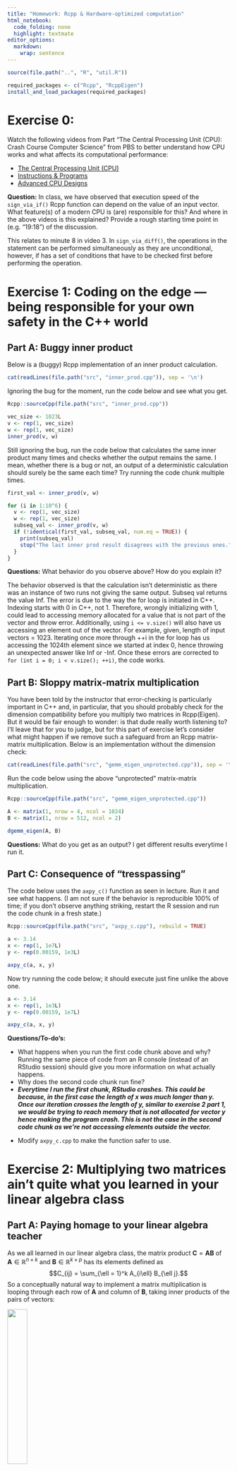 ```yaml
---
title: "Homework: Rcpp & Hardware-optimized computation"
html_notebook:
  code_folding: none
  highlight: textmate
editor_options: 
  markdown: 
    wrap: sentence
---
```


```r
source(file.path("..", "R", "util.R"))

required_packages <- c("Rcpp", "RcppEigen")
install_and_load_packages(required_packages)
```

# Exercise 0:

Watch the following videos from Part "The Central Processing Unit (CPU): Crash Course Computer Science" from PBS to better understand how CPU works and what affects its computational performance:

-   [The Central Processing Unit (CPU)](https://youtu.be/FZGugFqdr60?si=Cth8Sw_Z_p7Jwqvg)
-   [Instructions & Programs](https://youtu.be/zltgXvg6r3k?si=1jRqi8x6rfiQ4Gri)
-   [Advanced CPU Designs](https://youtu.be/rtAlC5J1U40?si=VCicsBN-GGMVX4ty)

**Question:** In class, we have observed that execution speed of the `sign_via_if()` Rcpp function can depend on the value of an input vector.
What feature(s) of a modern CPU is (are) responsible for this?
And where in the above videos is this explained?
Provide a rough starting time point in (e.g. "19:18") of the discussion.

This relates to minute 8 in video 3.
In `sign_via_diff()`, the operations in the statement can be performed simultaneously as they are unconditional, however, if has a set of conditions that have to be checked first before performing the operation.

# Exercise 1: Coding on the edge — being responsible for your own safety in the C++ world

## Part A: Buggy inner product

Below is a (buggy) Rcpp implementation of an inner product calculation.

```r
cat(readLines(file.path("src", "inner_prod.cpp")), sep = '\n')
```

Ignoring the bug for the moment, run the code below and see what you get.

```r
Rcpp::sourceCpp(file.path("src", "inner_prod.cpp"))

vec_size <- 1023L
v <- rep(1, vec_size)
w <- rep(1, vec_size)
inner_prod(v, w)
```

Still ignoring the bug, run the code below that calculates the same inner product many times and checks whether the output remains the same.
I mean, whether there is a bug or not, an output of a deterministic calculation should surely be the same each time?
Try running the code chunk multiple times.

```r
first_val <- inner_prod(v, w)

for (i in 1:10^6) {
  v <- rep(1, vec_size)
  w <- rep(1, vec_size)
  subseq_val <- inner_prod(v, w)
  if (!identical(first_val, subseq_val, num.eq = TRUE)) {
    print(subseq_val)
    stop("The last inner prod result disagrees with the previous ones.")
  }
}
```

**Questions:** What behavior do you observe above?
How do you explain it?

The behavior observed is that the calculation isn't deterministic as there was an instance of two runs not giving the same output.
Subseq val returns the value Inf.
The error is due to the way the for loop is initiated in C++.
Indexing starts with 0 in C++, not 1.
Therefore, wrongly initializing with 1, could lead to accessing memory allocated for a value that is not part of the vector and throw error.
Additionally, using `i <= v.size()` will also have us accessing an element out of the vector.
For example, given, length of input vectors = 1023.
Iterating once more through ++i in the for loop has us accessing the 1024th element since we started at index 0, hence throwing an unexpected answer like Inf or -Inf.
Once these errors are corrected to `for (int i = 0; i < v.size(); ++i)`, the code works.

## Part B: Sloppy matrix-matrix multiplication

You have been told by the instructor that error-checking is particularly important in C++ and, in particular, that you should probably check for the dimension compatibility before you multiply two matrices in Rcpp(Eigen).
But it would be fair enough to wonder: is that dude really worth listening to?
I'll leave that for you to judge, but for this part of exercise let's consider what might happen if we remove such a safeguard from an Rcpp matrix-matrix multiplication.
Below is an implementation without the dimension check:

```r
cat(readLines(file.path("src", "gemm_eigen_unprotected.cpp")), sep = '\n')
```

Run the code below using the above "unprotected" matrix-matrix multiplication.

```r
Rcpp::sourceCpp(file.path("src", "gemm_eigen_unprotected.cpp"))

A <- matrix(1, nrow = 4, ncol = 1024)
B <- matrix(1, nrow = 512, ncol = 2)

dgemm_eigen(A, B)
```

**Questions:** What do you get as an output?
I get different results everytime I run it.

## Part C: Consequence of "tresspassing"

The code below uses the `axpy_c()` function as seen in lecture.
Run it and see what happens.
(I am not sure if the behavior is reproducible 100% of time; if you don't observe anything striking, restart the R session and run the code chunk in a fresh state.)

```r
Rcpp::sourceCpp(file.path("src", "axpy_c.cpp"), rebuild = TRUE)

a <- 3.14
x <- rep(1, 1e7L)
y <- rep(0.00159, 1e3L)

axpy_c(a, x, y)
```

Now try running the code below; it should execute just fine unlike the above one.

```r
a <- 3.14
x <- rep(1, 1e3L)
y <- rep(0.00159, 1e7L)

axpy_c(a, x, y)
```

**Questions/To-do's:**

-   What happens when you run the first code chunk above and why? Running the same piece of code from an R console (instead of an RStudio session) should give you more information on what actually happens.
-   Why does the second code chunk run fine?
-   ***Everytime I run the first chunk, RStudio crashes. This could be because, in the first case the length of x was much longer than y. Once our iteration crosses the length of y, similar to exercise 2 part 1, we would be trying to reach memory that is not allocated for vector y hence making the program crash. This is not the case in the second code chunk as we're not accessing elements outside the vector.***

<!-- -->

-   Modify `axpy_c.cpp` to make the function safer to use.

# Exercise 2: Multiplying two matrices ain't quite what you learned in your linear algebra class

## Part A: Paying homage to your linear algebra teacher

As we all learned in our linear algebra class, the matrix product $\boldsymbol{C} = \boldsymbol{A} \boldsymbol{B}$ of $\boldsymbol{A} \in \mathbb{R}^{n \times k}$ and $\boldsymbol{B} \in \mathbb{R}^{k \times p}$ has its elements defined as $$C_{ij} = \sum_{\ell = 1}^k A_{i\ell} B_{\ell j}.$$ So a conceptually natural way to implement a matrix multiplication is looping through each row of $\boldsymbol{A}$ and column of $\boldsymbol{B}$, taking inner products of the pairs of vectors:

![](figure/matrix_multi_via_row_col_dot.gif){width="30%"}

Implement a matrix-matrix multiplication based on this approach as `row_col_dot_matmat` using the starter code provided in the `matmat.cpp` file.
Then check that its output agrees with the base R matrix multiplication.

```r
Rcpp::sourceCpp(file.path("src", "matmat.cpp"))
```

```r
n_row_out <- 1024L
n_inner <- 2048L
n_col_out <- 512L
A <- matrix(rnorm(n_row_out * n_inner), nrow = n_row_out, ncol = n_inner)
B <- matrix(rnorm(n_inner * n_col_out), nrow = n_inner, ncol = n_col_out)
```

```r
identical(A%*%B,row_col_dot_matmat(A, B) )
identical(A%*%B,col_oriented_matmat(A, B) )
```

## Part B: Going one step beyond your linear algebra class

We now consider an alternative approach to matrix-matrix multiplications, noting that we can think of a matrix product $\boldsymbol{A} \cdot \boldsymbol{B}$ as each column of $\boldsymbol{B}$ multiplied by $\boldsymbol{A}$: $$\boldsymbol{A} \cdot \boldsymbol{B} = \big[ \, \boldsymbol{A} \boldsymbol{b}_1 \, | \, \ldots \, | \, \boldsymbol{A} \boldsymbol{b}_p \, \big].$$ Recalling from lecture that "column-oriented" matrix-vector multiplication is more efficient than "row-oriented" one for R matrices, implement `col_oriented_matmat` (in `matmat.cpp`) that loops through each column of $\boldsymbol{B}$ applying the column-oriented matrix-vector multiplication.
Then compare performances of `row_col_dot_matmat` and `col_oriented_matmat` (but only after you test your column-oriented implementation).
Which one is faster and why?

\# expression min median \`itr/sec\` mem_alloc \`gc/sec\` n_itr

\# \<bch:expr\> \<bch:tm\> \<bch:t\> \<dbl\> \<bch:byt\> \<dbl\> \<int\>

\# 1 A %\*% B 351ms 352ms 2.84 4MB 0 2

```r
bench::mark(row_col_dot_matmat(A, B))
# A tibble: 1 × 13
#   expression       min median `itr/sec` mem_alloc `gc/sec` n_itr
#   <bch:expr>     <bch> <bch:>     <dbl> <bch:byt>    <dbl> <int>
# 1 row_col_dot_m… 27.9s  27.9s    0.0358       4MB        0     1
# ℹ 6 more variables: n_gc <dbl>, total_time <bch:tm>,
#   result <list>, memory <list>, time <list>, gc <list>
bench::mark(col_oriented_matmat(A, B))
#  expression       min median `itr/sec` mem_alloc `gc/sec` n_itr
#   <bch:expr>     <bch> <bch:>     <dbl> <bch:byt>    <dbl> <int>
# 1 col_oriented_…   17s    17s    0.0589    8.04GB     6.01     1
# Check and benchmark

```

Also compare with performance of the matrix-matrix multiplication via `%*%` in R, which uses whatever the BLAS library your R was configured with.
(You can find out which BLAS library R is using via `sessionInfo()` or `extSoftVersion()`.)

Matrix products: defaultBLAS: /System/Library/Frameworks/Accelerate.framework/Versions/A/Frameworks/vecLib.framework/Versions/A/libBLAS.dylib

```r
# Fill in

bench::mark(A%*%B)
#   expression      min  median `itr/sec` mem_alloc `gc/sec` n_itr
#   <bch:expr> <bch:tm> <bch:t>     <dbl> <bch:byt>    <dbl> <int>
# 1 A %*% B       351ms   352ms      2.84       4MB        0     2
```

When benchmarking alternative implementations (or alternative algorithms, more generally), keep in mind that the relative performance depends significantly on the size of a test problem.
It is important, therefore, to benchmark your implementation/algorithm on problems of realistic size.
See the benchmark results of linear algebra libraries from [the Eigen development team](https://eigen.tuxfamily.org/index.php?title=Benchmark) and the results under "Gcbd benchmark" in [this github repository](https://github.com/andre-wojtowicz/blas-benchmarks), for example.

## Part C: Doing it the right way

Part A & B are meant to get you some practice writing Rcpp code and to illustrate how much an algorithm's performance depends on whether or not it respects an underlying representation of data.
Neither of the approaches we've discussed, however, is the most effective way to multiply two matrices on modern hardware.

Dedicated linear algebra libraries typically deploy *blocking*, dividing the matrices $\boldsymbol{A}$ and $\boldsymbol{B}$ into sub-matrices of appropriate size and carrying out multiplications block-wise.
This approach is designed to minimize the data motion between CPU and RAM by re-using the same pieces of data as much as possible once they travel all the way from RAM to L1 cache.
In practice, we of course shouldn't try to implement, let alone optimize, an operation ourselves when there already are efficient software libraries available.
(But, if you are interested in learning more about how the optimized matrix multiplication works, Sec 1.5.4. of Golub and Van Loan (2013) is a good place to start.
Also, I found nice lecture slides on this topic [here](https://cs.brown.edu/courses/cs033/lecture/18cacheX.pdf).)

### Rcpp, Eigen, and compiler options

With the interface provided by RcppEigen, the C++ linear algebra library [Eigen](https://eigen.tuxfamily.org/) is one obvious choice for dealing with computationally intensive numerical linear algebra tasks in R.
But the optimized C++ code provided by Eigen is *only one part of the equation*: in order to achieve the best performance, we have to provide appropriate instructions to the compilers on how to translate the C++ code into machine code specific to each hardware and operating system.
These instructions are given in terms of *compiler flags*.
I am far from an expert on compiler flags, so the rest of discussion is accurate only to the best of my knowledge — let me know if you find out any part of it to be inaccurate.

Rcpp by default applies the level 2 optimization via flag `-O2` when compiling your Rcpp code.
This flag is a shorthand for turning on a collection of more specific flags and generally leads to efficient machine code without any major drawbacks.
I've been told that the more aggressive level 3 optimization via `-O3` can sometimes hurt performance or even break things.
Which specific flags `-O2` activates to some extent depends on which (version of) compiler you are using.
Generally speaking, however, the level 2 optimization misses some of the important optimization opportunities for scientific computation, such as fused multiply-add (FMA) and AVX's 256-bit vectorized operation discussed in class.
SSE's 128-bit vectorization seems to be activated by `-O2` with Clang (the default compiler for macOS) as of version 12.0.0, but I am not sure how to confirm it and [their documentation is not particularly helpful](https://clang.llvm.org/docs/CommandGuide/clang.html#cmdoption-o0).
If you are on Linux and using GCC (GNU Compiler Collection), then you can run `gcc -O2 -Q --help=target` to find out which exact options are enabled by the `-O2` option.

In compiling Rcpp code, you can turn on and off these additional options by modifying the R version of a [Makefile](https://en.wikipedia.org/wiki/Make_(software)#Makefiles) called `Makevars` and `Makevars.win` for Unix and Windows respectively.
To specify the compiler options for a specific R package, you can place such an Makevars file under the `src/` directory.
To specify the global options that affect all Rcpp code compilations on your computer, you can edit the Makevars file at the location given by `tools::makevars_user()`, which is typically `~/.R/Makevars` in Unix.
For example, to turn on AVX(2) and FMA, you would add a line `CXXFLAGS += -mavx2 -mfma` in the Makevars file; to turn off SSE, you woud add `CXXFLAGS += -mno-sse`.
You can read more about the role of Makevars files [here](https://stackoverflow.com/questions/43597632/understanding-the-contents-of-the-makevars-file-in-r-macros-variables-r-ma).

**To-do's:** Using the `dgemm_eigen()` function from lecture, compare the performances of Eigen's and your custom matrix-matrix multiplication compiled under different optimization options.
Selectively turn on and off SSE, AVX2, and FMA to see how each option affects the performances.
(SSE should be turned on by `-O2` unless explicitly turned off, but if `-mno-sse` makes no performance difference, then try `-msse` or `-msse4`.) Finally, turn on both AVX2 and FMA and check the resulting performances.
Report what you find.

Next, implement an RcppEigen function `dgemv_eigen()` that computes the matrix-vector product $A v$ given the input matrix $A$ and vector $v$ of compatible sizes.
Then, using the same matrix $A$ as an input to `dgemv_eigen()`, repeat the above experiment of turning on and off the optimization flags.
Contrast the results on the matrix-vector operation with those on the matrix-matrix operation using RcppEigen.
Explain why these hardware optimization options may have the different degrees of impacts on performance.

Run the above experiment both on your own computer and on a JHPCE node.
In case you have a Mac computer with Apple silicon, then the experiment won't work on your computer, so just use JHPCE.
In addition to the results, report the CPU model on the JHPCE node you ran the experiment on; you can check this via the `lscpu` command.
The few really old nodes on JHPCE do not support AVX and FMA, so switch to another node in case you get assigned to those nodes.
You can check supports for AVX and FMA from the output of `lscpu`; try `lscpu | grep avx` and `lscpu | grep fma`.

```r
# Import `dgemm_eigen()` from lecture


# Rcpp::sourceCpp(file.path("..", "lecture", "src", "gemm_eigen.cpp"))
```

```r
# Benchmark
bench::mark(dgemm_eigen(A, B))

#   expression       min median `itr/sec` mem_alloc `gc/sec` n_itr
#   <bch:expr>    <bch:> <bch:>     <dbl> <bch:byt>    <dbl> <int>
# 1 dgemm_eigen(… 59.2ms   60ms      16.6       4MB        0     9

```

# Exercise 3: Continuing development of `hiperglm` — optimizing its performance via RcppEigen

In the previous assignment, you improved the numerical stability of the `hiperglm` package by replacing the pseudo-inverse within Newton's method with the QR-based weighted least-square solver.
In this assignment, you will improve the computational speed by interfacing the package with RcppEigen.

Before you start this assignment, remember to first address all the feedback from the previous assignment and merge your previous work to the main branch.
Then create a new `rcpp-eigen` branch from there, check it out, and commit all your work for this assignment there.
Finally, open a pull request into your main branch after completing the assignment and request a review from the TA.

1.  Use `usethis::use_rcpp_eigen()` to set up the use of Rcpp(Eigen) within the package.<br> *Remark:* Within an R package, Rcpp code needs to be placed in `.cpp` files under the `src/` directory. After you've written Rcpp functions, you need run `Rcpp::compileAttributes()` to make those functions available to the rest of the package. See the ["Using Rcpp in a package"](https://adv-r.hadley.nz/rcpp.html#rcpp-package) section in *Advanced R* and references therein if you want to learn more.
2.  Replace base R's QR functions with RcppEigen's and test that their outputs agree. Don't forget to run `Rcpp::compileAttributes()` after writing Rcpp functions. Below you find tips on how to use Rcpp(Eigen) which, combined with the lecture materials, should be sufficient for completing this step:
    -   Calling the constructor function `Eigen::HouseholderQR<Eigen::MatrixXd> qr(A);` computes the QR decomposition of a given `A` of type `Eigen::MatrixXd` and assigns it to the variable `qr`. In other words, this is a shorthand for initializing the variable `qr` by first calling `Eigen::HouseholderQR<Eigen::MatrixXd> qr(A.rows(), A.cols());` and then actually computing and assigning to `qr` the output of QR decomposition by calling `qr.compute(A);`. You can then call `qr.solve(y);` to compute the least squares solution $\hat{\boldsymbol{\beta}} = \boldsymbol{R}^{-1} \boldsymbol{Q}^\intercal \boldsymbol{y}$.
    -   If you want to use `using ...;` within a package, you have to place these statements within a header file called `pkgname_types.h` under `src/` and include it in the `.cpp` files via `#include "pkgname_types.h"`. For example, the name of the header file should be `hiperglm_types.h` in our case.
    -   *Remark:* You can find more about Eigen's HouseholderQR class [here](https://eigen.tuxfamily.org/dox/classEigen_1_1HouseholderQR.html). Note that, as typical of many cutting-edge open-source technologies, their documentations are generally adequate but not particularly user-friendly. Some of the details might just require educated guesses and trial-and-errors. You can find useful examples in Dirk Eddelbuettel's [page on RcppEigen](https://dirk.eddelbuettel.com/code/rcpp.eigen.html). But then RcppEigen is just an Rcpp wrapper of Eigen, so you might just have to refer to Eigen's documentation for further details.
3.  Incorporate the least squares solver via Eigen's QR into the IWLS algorithm for finding MLE. Make it the default option and check that all the tests still pass when using the QR-based solver.
